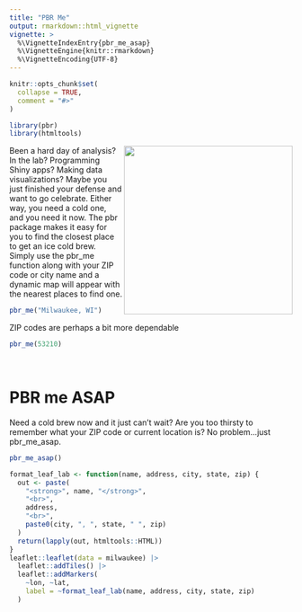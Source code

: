 ```yaml
---
title: "PBR Me"
output: rmarkdown::html_vignette
vignette: >
  %\VignetteIndexEntry{pbr_me_asap}
  %\VignetteEngine{knitr::rmarkdown}
  %\VignetteEncoding{UTF-8}
---
```


```r
knitr::opts_chunk$set(
  collapse = TRUE,
  comment = "#>"
)
```

```r
library(pbr)
library(htmltools)
```

<img src='../man/figures/logo.png' width="300" height="300" style="border: none" align="right"/>

Been a hard day of analysis? In the lab? Programming Shiny apps? Making 
data visualizations? Maybe you just finished your defense and want to go 
celebrate. Either way, you need a cold one, and you need it now. The pbr package
makes it easy for you to find the closest place to get an ice cold brew. Simply 
use the pbr_me function along with your ZIP code or city name and 
a dynamic map will appear with the nearest places to find one.

```r
pbr_me("Milwaukee, WI")
```

ZIP codes are perhaps a bit more dependable

```r
pbr_me(53210)
```

\

# PBR me ASAP

Need a cold brew now and it just can't wait? Are you too thirsty to remember what 
your ZIP code or current location is? No problem...just pbr_me_asap.

```r
pbr_me_asap()
```



```r
format_leaf_lab <- function(name, address, city, state, zip) {
  out <- paste(
    "<strong>", name, "</strong>",
    "<br>",
    address,
    "<br>",
    paste0(city, ", ", state, " ", zip)
  )
  return(lapply(out, htmltools::HTML))
}
leaflet::leaflet(data = milwaukee) |>
  leaflet::addTiles() |>
  leaflet::addMarkers(
    ~lon, ~lat,
    label = ~format_leaf_lab(name, address, city, state, zip)
  )
```



